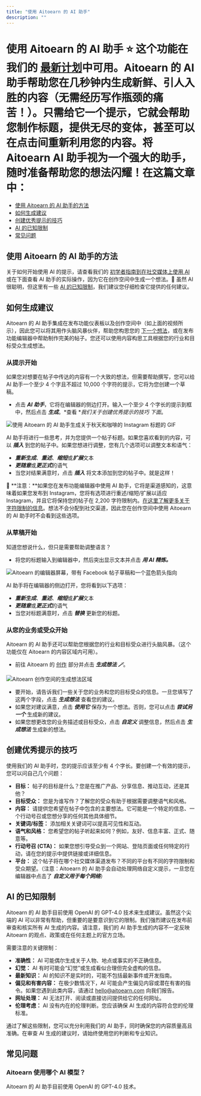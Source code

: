 ```yaml
---
title: "使用 Aitoearn 的 AI 助手"
description: ""
---
```


<UpdatedAt />


# 使用 Aitoearn 的 AI 助手 ⭐️ 这个功能在我们的 [最新计划](https://aitoearn.com/定价)中可用。Aitoearn 的 AI 助手帮助您在几秒钟内生成新鲜、引人入胜的内容（无需经历写作瓶颈的痛苦！）。只需给它一个提示，它就会帮助您制作标题，提供无尽的变体，甚至可以在点击间重新利用您的内容。将 Aitoearn AI 助手视为一个强大的助手，随时准备帮助您的想法闪耀！在这篇文章中：
- [使用 Aitoearn 的 AI 助手的方法](#h_01GS8G3P0D5VTMW2ZCMNS55RFV)
- [如何生成建议](#h_01GS8G1RP30E19WYDGFG2SGHVT)
- [创建优秀提示的技巧](#h_01H6BYVHYR8QS9NX1GBT6NC1KE)
- [AI 的已知限制](#h_01GS8G3FKDMZZC5C0N9TM5716T)
- [常见问题](#FAQ-DlkU3)

## 使用 Aitoearn 的 AI 助手的方法

关于如何开始使用 AI 的提示，请查看我们的 [初学者指南到在社交媒体上使用 AI](https://aitoearn.com/library/ai-social-media/) 或在下面查看 AI 助手的实际操作，因为它在创作空间中生成一个想法。📝 虽然 AI 很聪明，但这里有一些 [AI 的已知限制](#h_01GS8G3FKDMZZC5C0N9TM5716T)，我们建议您仔细检查它提供的任何建议。

## 如何生成建议

Aitoearn 的 AI 助手集成在发布功能仪表板以及创作空间中（如上面的视频所示），因此您可以将其用作头脑风暴伙伴，帮助您构思您的 [下一个想法](https://aitoearn.helpscoutdocs.com/article/589-creating-ideas-in-aitoearn)，或在发布功能编辑器中帮助制作完美的帖子。您还可以使用内容构思工具根据您的行业和目标受众生成想法。

### 从提示开始

如果您对想要在帖子中传达的内容有一个大致的想法，但需要帮助撰写，您可以给 AI 助手一个至少 4 个字且不超过 10,000 个字符的提示，它将为您创建一个草稿。

- 点击 ***AI 助手***，它将在编辑器的侧边打开。输入一个至少 4 个字长的提示到框中，然后点击 ***生成***。*查看 **我们关于创建优秀提示的技巧* *下面*。

![使用 Aitoearn 的 AI 助手生成关于秋天和咖啡的 Instagram 标题的 GIF](//d33v4339jhl8k0.cloudfront.net/docs/assets/64cb6cf86d4a3e191f237e66/images/68950e5687f239154390ab75/files-KdNqpcQta5.gif)

AI 助手将进行一些思考，并为您提供一个帖子标题。如果您喜欢看到的内容，可以 ***插入*** 到您的帖子中。如果您想进行调整，您有几个选项可以调整文本和语气：
- ***重新生成***、***重述***、***缩短***或***扩展***文本
- ***更随意***或***更正式***的语气
- 当您对结果满意时，点击 ***插入*** 将文本添加到您的帖子中。就是这样！

📝 **注意：**如果您在发布功能编辑器中使用 AI 助手，它将是渠道感知的，这意味着如果您发布到 Instagram，您将有选项进行重述/缩短/扩展以适应 Instagram，并且它将保持您的帖子在 2,200 字符限制内。[在这里了解更多关于字符限制的信息](https://aitoearn.helpscoutdocs.com/article/588-character-limits-for-each-social-network)。想法不会分配到社交渠道，因此您在创作空间中使用 Aitoearn 的 AI 助手时不会看到这些选项。

### 从草稿开始

知道您想说什么，但只是需要帮助调整语言？
- 将您的标题输入到编辑器中，然后突出显示文本并点击 ***用 AI 精炼。***

![Aitoearn 的编辑器屏幕，带有 Facebook 帖子草稿和一个蓝色箭头指向](//d33v4339jhl8k0.cloudfront.net/docs/assets/64cb6cf86d4a3e191f237e66/images/68950d92cc94a96f86d43f8a/files-Gm9shBRwQ9.jpg)

AI 助手将在编辑器的侧边打开，您将看到以下选项：
- ***重新生成***、***重述***、***缩短***或***扩展***文本
- ***更随意***或***更正式***的语气
- 当您对标题满意时，点击 ***替换*** 更新您的标题。

### 从您的业务或受众开始

Aitoearn 的 AI 助手还可以帮助您根据您的行业和目标受众进行头脑风暴。（这个功能仅在 Aitoearn 的内容区域内可用）。

- 前往 Aitoearn 的 [创作](https://publish.aitoearn.com/create?view=board) 部分并点击 ***生成想法 🪄***。

![Aitoearn 创作空间的生成想法区域](//d33v4339jhl8k0.cloudfront.net/docs/assets/64cb6cf86d4a3e191f237e66/images/66eb32eb811a2434cb6d3cb0/files-2TTom1IyOk.jpg)

- 要开始，请告诉我们一些关于您的业务和您的目标受众的信息。一旦您填写了这两个字段，点击 ***生成想法*** 查看您的建议。
- 如果您对建议满意，点击 ***使用它*** 保存为一个想法。否则，您可以点击 ***尝试另一个*** 生成新的建议。
- 如果您想更改您的业务描述或目标受众，点击 ***自定义*** 调整信息，然后点击 ***生成想法*** 生成新的想法。

## 创建优秀提示的技巧

使用我们的 AI 助手时，您的提示应该至少有 4 个字长。要创建一个有效的提示，您可以问自己几个问题：
- **目标：** 帖子的目标是什么？您是在推广产品、分享信息、推动互动，还是其他？
- **目标受众：** 您是为谁写作？了解您的受众有助于根据需要调整语气和风格。
- **内容：** 请提供您希望在帖子中包含的主要想法。它可能是一个特定的信息、一个行动号召或您想分享的任何其他具体细节。
- **关键词/标签：** 添加相关关键词可以提高可见性和互动。
- **语气和风格：** 您希望您的帖子听起来如何？例如，友好、信息丰富、正式、随意等。
- **行动号召 (CTA)：** 如果您想引导受众到一个网站、登陆页面或任何特定的行动，请在您的提示中提供链接或详细信息。
- **平台：** 这个帖子将在哪个社交媒体渠道发布？不同的平台有不同的字符限制和受众期望。（注意：Aitoearn 的 AI 助手会自动处理网络自定义提示，一旦您在编辑器中点击了 ***自定义用于每个网络***）

## AI 的已知限制

Aitoearn 的 AI 助手目前使用 OpenAI 的 GPT-4.0 技术来生成建议。虽然这个尖端的 AI 可以非常有帮助，但重要的是要意识到它的限制。我们强烈建议在发布前审查和核实所有 AI 生成的内容。请注意，我们的 AI 助手生成的内容不一定反映 Aitoearn 的观点、政策或在任何主题上的官方立场。

需要注意的关键限制：
- **准确性：** AI 可能偶尔生成关于人物、地点或事实的不正确信息。
- **幻觉：** AI 有时可能会“幻觉”或生成看似合理但完全虚构的信息。
- **最新知识：** AI 的知识不是实时的，可能不包括最新事件或开发指南。
- **偏见和有害内容：** 在极少数情况下，AI 可能会产生偏见内容或潜在有害的指令。如果您遇到此类内容，请通过 [hello@aitoearn.com](mailto:hello@aitoearn.com) 向我们报告。
- **网址处理：** AI 无法打开、阅读或直接访问提供给它的任何网址。
- **伦理考虑：** AI 没有内在的伦理判断。您应该确保 AI 生成的内容符合您的伦理标准。

通过了解这些限制，您可以充分利用我们的 AI 助手，同时确保您的内容质量高且准确。在审查 AI 生成的建议时，请始终使用您的判断和专业知识。

## 常见问题

### Aitoearn 使用哪个 AI 模型？

Aitoearn 的 AI 助手目前使用 OpenAI 的 GPT-4.0 技术。
